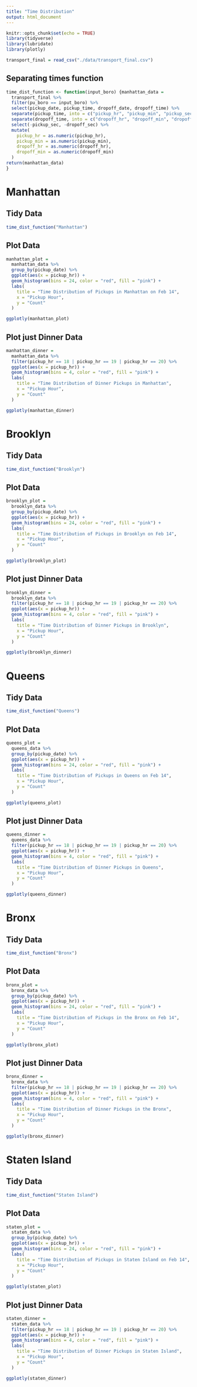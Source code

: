 ```yaml
---
title: "Time Distribution"
output: html_document
---
```


```r
knitr::opts_chunk$set(echo = TRUE)
library(tidyverse)
library(lubridate)
library(plotly)
```

```r
transport_final = read_csv("./data/transport_final.csv")
```

## Separating times function
```r
time_dist_function <- function(input_boro) {manhattan_data = 
  transport_final %>% 
  filter(pu_boro == input_boro) %>% 
  select(pickup_date, pickup_time, dropoff_date, dropoff_time) %>% 
  separate(pickup_time, into = c("pickup_hr", "pickup_min", "pickup_sec"), sep = ":") %>% 
  separate(dropoff_time, into = c("dropoff_hr", "dropoff_min", "dropoff_sec"), sep = ":") %>% 
  select(-pickup_sec, -dropoff_sec) %>% 
  mutate(
    pickup_hr = as.numeric(pickup_hr),
    pickup_min = as.numeric(pickup_min),
    dropoff_hr = as.numeric(dropoff_hr),
    dropoff_min = as.numeric(dropoff_min)
  )
return(manhattan_data)
}
```

# Manhattan
## Tidy Data
```r
time_dist_function("Manhattan")
```

## Plot Data
```r
manhattan_plot =
  manhattan_data %>% 
  group_by(pickup_date) %>% 
  ggplot(aes(x = pickup_hr)) +
  geom_histogram(bins = 24, color = "red", fill = "pink") +
  labs(
    title = "Time Distribution of Pickups in Manhattan on Feb 14",
    x = "Pickup Hour",
    y = "Count"
  )

ggplotly(manhattan_plot)
```

## Plot just Dinner Data
```r
manhattan_dinner =
  manhattan_data %>% 
  filter(pickup_hr == 18 | pickup_hr == 19 | pickup_hr == 20) %>% 
  ggplot(aes(x = pickup_hr)) +
  geom_histogram(bins = 4, color = "red", fill = "pink") +
  labs(
    title = "Time Distribution of Dinner Pickups in Manhattan",
    x = "Pickup Hour",
    y = "Count"
  )

ggplotly(manhattan_dinner)
```

# Brooklyn
## Tidy Data
```r
time_dist_function("Brooklyn")
```

## Plot Data
```r
brooklyn_plot =
  brooklyn_data %>% 
  group_by(pickup_date) %>% 
  ggplot(aes(x = pickup_hr)) +
  geom_histogram(bins = 24, color = "red", fill = "pink") +
  labs(
    title = "Time Distribution of Pickups in Brooklyn on Feb 14",
    x = "Pickup Hour",
    y = "Count"
  )

ggplotly(brooklyn_plot)
```

## Plot just Dinner Data
```r
brooklyn_dinner =
  brooklyn_data %>% 
  filter(pickup_hr == 18 | pickup_hr == 19 | pickup_hr == 20) %>% 
  ggplot(aes(x = pickup_hr)) +
  geom_histogram(bins = 4, color = "red", fill = "pink") +
  labs(
    title = "Time Distribution of Dinner Pickups in Brooklyn",
    x = "Pickup Hour",
    y = "Count"
  )

ggplotly(brooklyn_dinner)
```

# Queens
## Tidy Data
```r
time_dist_function("Queens")
```

## Plot Data
```r
queens_plot =
  queens_data %>% 
  group_by(pickup_date) %>% 
  ggplot(aes(x = pickup_hr)) +
  geom_histogram(bins = 24, color = "red", fill = "pink") +
  labs(
    title = "Time Distribution of Pickups in Queens on Feb 14",
    x = "Pickup Hour",
    y = "Count"
  )

ggplotly(queens_plot)
```

## Plot just Dinner Data
```r
queens_dinner =
  queens_data %>% 
  filter(pickup_hr == 18 | pickup_hr == 19 | pickup_hr == 20) %>% 
  ggplot(aes(x = pickup_hr)) +
  geom_histogram(bins = 4, color = "red", fill = "pink") +
  labs(
    title = "Time Distribution of Dinner Pickups in Queens",
    x = "Pickup Hour",
    y = "Count"
  )

ggplotly(queens_dinner)
```

# Bronx
## Tidy Data
```r
time_dist_function("Bronx")
```

## Plot Data
```r
bronx_plot =
  bronx_data %>% 
  group_by(pickup_date) %>% 
  ggplot(aes(x = pickup_hr)) +
  geom_histogram(bins = 24, color = "red", fill = "pink") +
  labs(
    title = "Time Distribution of Pickups in the Bronx on Feb 14",
    x = "Pickup Hour",
    y = "Count"
  )

ggplotly(bronx_plot)
```

## Plot just Dinner Data
```r
bronx_dinner =
  bronx_data %>% 
  filter(pickup_hr == 18 | pickup_hr == 19 | pickup_hr == 20) %>% 
  ggplot(aes(x = pickup_hr)) +
  geom_histogram(bins = 4, color = "red", fill = "pink") +
  labs(
    title = "Time Distribution of Dinner Pickups in the Bronx",
    x = "Pickup Hour",
    y = "Count"
  )

ggplotly(bronx_dinner)
```

# Staten Island
## Tidy Data
```r
time_dist_function("Staten Island")
```

## Plot Data
```r
staten_plot =
  staten_data %>% 
  group_by(pickup_date) %>% 
  ggplot(aes(x = pickup_hr)) +
  geom_histogram(bins = 24, color = "red", fill = "pink") +
  labs(
    title = "Time Distribution of Pickups in Staten Island on Feb 14",
    x = "Pickup Hour",
    y = "Count"
  )

ggplotly(staten_plot)
```

## Plot just Dinner Data
```r
staten_dinner =
  staten_data %>% 
  filter(pickup_hr == 18 | pickup_hr == 19 | pickup_hr == 20) %>% 
  ggplot(aes(x = pickup_hr)) +
  geom_histogram(bins = 4, color = "red", fill = "pink") +
  labs(
    title = "Time Distribution of Dinner Pickups in Staten Island",
    x = "Pickup Hour",
    y = "Count"
  )

ggplotly(staten_dinner)
```

